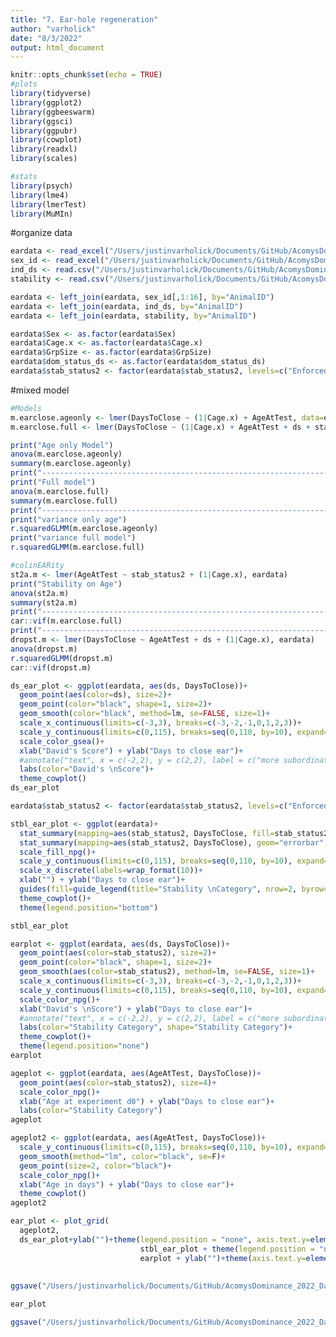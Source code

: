 ```yaml
---
title: "7. Ear-hole regeneration"
author: "varholick"
date: "8/3/2022"
output: html_document
---
```


```r
knitr::opts_chunk$set(echo = TRUE)
#plots
library(tidyverse)
library(ggplot2)
library(ggbeeswarm)
library(ggsci)
library(ggpubr)
library(cowplot)
library(readxl)
library(scales)

#stats
library(psych)
library(lme4)
library(lmerTest)
library(MuMIn)
```
#organize data
```r
eardata <- read_excel("/Users/justinvarholick/Documents/GitHub/AcomysDominance_2022_Data_Results/Data/EarDaysToClose.xlsx")
sex_id <- read_excel("/Users/justinvarholick/Documents/GitHub/AcomysDominance_2022_Data_Results/Data/AcomysDomRegen_Inventory.xlsx", sheet = "Sheet1")
ind_ds <- read.csv("/Users/justinvarholick/Documents/GitHub/AcomysDominance_2022_Data_Results/Data/dscorebyanimal_edited.csv")
stability <- read.csv("/Users/justinvarholick/Documents/GitHub/AcomysDominance_2022_Data_Results/Data/stabilitybycage.csv")

eardata <- left_join(eardata, sex_id[,1:16], by="AnimalID")
eardata <- left_join(eardata, ind_ds, by="AnimalID")
eardata <- left_join(eardata, stability, by="AnimalID")

eardata$Sex <- as.factor(eardata$Sex)
eardata$Cage.x <- as.factor(eardata$Cage.x)
eardata$GrpSize <- as.factor(eardata$GrpSize)
eardata$dom_status_ds <- as.factor(eardata$dom_status_ds)
eardata$stab_status2 <- factor(eardata$stab_status2, levels=c("Enforced stable", "Unstable", "Unenforced stable", "Unmeasurable"))
```

#mixed model
```r
#Models
m.earclose.ageonly <- lmer(DaysToClose ~ (1|Cage.x) + AgeAtTest, data=eardata)
m.earclose.full <- lmer(DaysToClose ~ (1|Cage.x) + AgeAtTest + ds + stab_status2 + ds*stab_status2, data=eardata)

print("Age only Model")
anova(m.earclose.ageonly)
summary(m.earclose.ageonly)
print("-----------------------------------------------------------------------")
print("Full model")
anova(m.earclose.full)
summary(m.earclose.full)
print("-----------------------------------------------------------------------")
print("variance only age")
r.squaredGLMM(m.earclose.ageonly)
print("variance full model")
r.squaredGLMM(m.earclose.full)
```
```r
#colinEARity 
st2a.m <- lmer(AgeAtTest ~ stab_status2 + (1|Cage.x), eardata)
print("Stability on Age")
anova(st2a.m)
summary(st2a.m)
print("-----------------------------------------------------------------------")
car::vif(m.earclose.full)
print("-----------------------------------------------------------------------")
dropst.m <- lmer(DaysToClose ~ AgeAtTest + ds + (1|Cage.x), eardata)
anova(dropst.m)
r.squaredGLMM(dropst.m)
car::vif(dropst.m)
```
```r
ds_ear_plot <- ggplot(eardata, aes(ds, DaysToClose))+
  geom_point(aes(color=ds), size=2)+
  geom_point(color="black", shape=1, size=2)+
  geom_smooth(color="black", method=lm, se=FALSE, size=1)+
  scale_x_continuous(limits=c(-3,3), breaks=c(-3,-2,-1,0,1,2,3))+
  scale_y_continuous(limits=c(0,115), breaks=seq(0,110, by=10), expand=c(0,0))+
  scale_color_gsea()+
  xlab("David's Score") + ylab("Days to close ear")+
  #annotate("text", x = c(-2,2), y = c(2,2), label = c("more subordinate","more dominant"))+
  labs(color="David's \nScore")+
  theme_cowplot()
ds_ear_plot
```
```r
eardata$stab_status2 <- factor(eardata$stab_status2, levels=c("Enforced stable", "Unstable", "Unenforced stable", "Unmeasurable"))

stbl_ear_plot <- ggplot(eardata)+
  stat_summary(mapping=aes(stab_status2, DaysToClose, fill=stab_status2), geom="col", fun="mean", color="black")+
  stat_summary(mapping=aes(stab_status2, DaysToClose), geom="errorbar", fun.data="mean_se",width=0.5)+
  scale_fill_npg()+
  scale_y_continuous(limits=c(0,115), breaks=seq(0,110, by=10), expand=c(0,0))+
  scale_x_discrete(labels=wrap_format(10))+
  xlab("") + ylab("Days to close ear")+
  guides(fill=guide_legend(title="Stability \nCategory", nrow=2, byrow=TRUE))+
  theme_cowplot()+
  theme(legend.position="bottom") 

stbl_ear_plot


```


```r
earplot <- ggplot(eardata, aes(ds, DaysToClose))+
  geom_point(aes(color=stab_status2), size=2)+
  geom_point(color="black", shape=1, size=2)+
  geom_smooth(aes(color=stab_status2), method=lm, se=FALSE, size=1)+
  scale_x_continuous(limits=c(-3,3), breaks=c(-3,-2,-1,0,1,2,3))+
  scale_y_continuous(limits=c(0,115), breaks=seq(0,110, by=10), expand=c(0,0))+
  scale_color_npg()+
  xlab("David's \nScore") + ylab("Days to close ear")+
  #annotate("text", x = c(-2,2), y = c(2,2), label = c("more subordinate","more dominant"))+
  labs(color="Stability Category", shape="Stability Category")+
  theme_cowplot()+
  theme(legend.position="none") 
earplot
```

```r
ageplot <- ggplot(eardata, aes(AgeAtTest, DaysToClose))+
  geom_point(aes(color=stab_status2), size=4)+
  scale_color_npg()+
  xlab("Age at experiment d0") + ylab("Days to close ear")+
  labs(color="Stability Category")
ageplot
```

```r
ageplot2 <- ggplot(eardata, aes(AgeAtTest, DaysToClose))+
  scale_y_continuous(limits=c(0,115), breaks=seq(0,110, by=10), expand=c(0,0))+
  geom_smooth(method="lm", color="black", se=F)+
  geom_point(size=2, color="black")+
  scale_color_npg()+
  xlab("Age in days") + ylab("Days to close ear")+
  theme_cowplot()
ageplot2
```
```r
ear_plot <- plot_grid(
  ageplot2, 
  ds_ear_plot+ylab("")+theme(legend.position = "none", axis.text.y=element_blank()),
                             stbl_ear_plot + theme(legend.position = "none"), 
                             earplot + ylab("")+theme(axis.text.y=element_blank()),
                                                                       ncol=2, labels="AUTO")
 
ggsave("/Users/justinvarholick/Documents/GitHub/AcomysDominance_2022_Data_Results/R generated figures/fig5.1_ear.png", ear_plot, units="in", width = 6, height = 6, device='png', dpi=300)

ear_plot
```


```r
ggsave("/Users/justinvarholick/Documents/GitHub/AcomysDominance_2022_Data_Results/R generated figures/SIFig_age_ear.tiff", ageplot, units="in", width = 6, height = 3, device='tiff', dpi=300)
```








